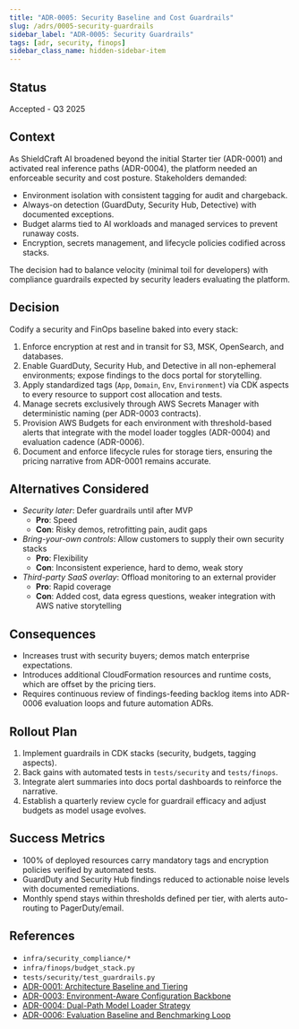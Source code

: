 ```yaml
---
title: "ADR-0005: Security Baseline and Cost Guardrails"
slug: /adrs/0005-security-guardrails
sidebar_label: "ADR-0005: Security Guardrails"
tags: [adr, security, finops]
sidebar_class_name: hidden-sidebar-item
---
```


## Status
Accepted - Q3 2025

## Context
As ShieldCraft AI broadened beyond the initial Starter tier (ADR-0001) and activated real inference paths (ADR-0004), the platform needed an enforceable security and cost posture. Stakeholders demanded:

- Environment isolation with consistent tagging for audit and chargeback.
- Always-on detection (GuardDuty, Security Hub, Detective) with documented exceptions.
- Budget alarms tied to AI workloads and managed services to prevent runaway costs.
- Encryption, secrets management, and lifecycle policies codified across stacks.

The decision had to balance velocity (minimal toil for developers) with compliance guardrails expected by security leaders evaluating the platform.

## Decision
Codify a security and FinOps baseline baked into every stack:

1. Enforce encryption at rest and in transit for S3, MSK, OpenSearch, and databases.
2. Enable GuardDuty, Security Hub, and Detective in all non-ephemeral environments; expose findings to the docs portal for storytelling.
3. Apply standardized tags (`App`, `Domain`, `Env`, `Environment`) via CDK aspects to every resource to support cost allocation and tests.
4. Manage secrets exclusively through AWS Secrets Manager with deterministic naming (per ADR-0003 contracts).
5. Provision AWS Budgets for each environment with threshold-based alerts that integrate with the model loader toggles (ADR-0004) and evaluation cadence (ADR-0006).
6. Document and enforce lifecycle rules for storage tiers, ensuring the pricing narrative from ADR-0001 remains accurate.

## Alternatives Considered
- *Security later*: Defer guardrails until after MVP
  - **Pro**: Speed
  - **Con**: Risky demos, retrofitting pain, audit gaps
- *Bring-your-own controls*: Allow customers to supply their own security stacks
  - **Pro**: Flexibility
  - **Con**: Inconsistent experience, hard to demo, weak story
- *Third-party SaaS overlay*: Offload monitoring to an external provider
  - **Pro**: Rapid coverage
  - **Con**: Added cost, data egress questions, weaker integration with AWS native storytelling

## Consequences
- Increases trust with security buyers; demos match enterprise expectations.
- Introduces additional CloudFormation resources and runtime costs, which are offset by the pricing tiers.
- Requires continuous review of findings-feeding backlog items into ADR-0006 evaluation loops and future automation ADRs.

## Rollout Plan
1. Implement guardrails in CDK stacks (security, budgets, tagging aspects).
2. Back gains with automated tests in `tests/security` and `tests/finops`.
3. Integrate alert summaries into docs portal dashboards to reinforce the narrative.
4. Establish a quarterly review cycle for guardrail efficacy and adjust budgets as model usage evolves.

## Success Metrics
- 100% of deployed resources carry mandatory tags and encryption policies verified by automated tests.
- GuardDuty and Security Hub findings reduced to actionable noise levels with documented remediations.
- Monthly spend stays within thresholds defined per tier, with alerts auto-routing to PagerDuty/email.

## References
- `infra/security_compliance/*`
- `infra/finops/budget_stack.py`
- `tests/security/test_guardrails.py`
- [ADR-0001: Architecture Baseline and Tiering](/adrs/0001-architecture-baseline)
- [ADR-0003: Environment-Aware Configuration Backbone](/adrs/0003-config-backbone)
- [ADR-0004: Dual-Path Model Loader Strategy](/adrs/0004-model-loader)
- [ADR-0006: Evaluation Baseline and Benchmarking Loop](/adrs/0006-evaluation-baseline)
